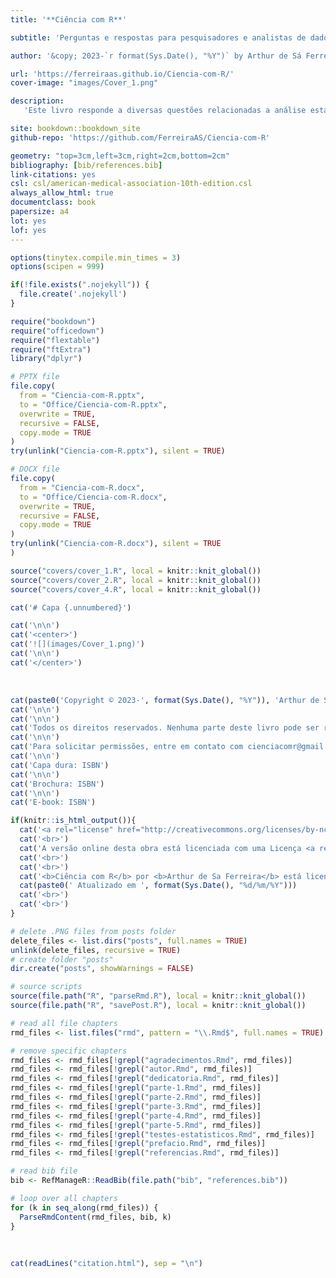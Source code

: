 ```yaml
---
title: '**Ciência com R**'

subtitle: 'Perguntas e respostas para pesquisadores e analistas de dados'

author: '&copy; 2023-`r format(Sys.Date(), "%Y")` by Arthur de Sá Ferreira <a id="cy-effective-orcid-url" class="underline" href="https://orcid.org/0000-0001-7014-2002" target="orcid.widget" rel="me noopener noreferrer" style="vertical-align: top"><br><img src="https://orcid.org/sites/default/files/images/orcid_16x16.png" style="width: 1em; margin-inline-start: 0.0em" alt="ORCID iD icon"/> https://orcid.org/0000-0001-7014-2002 </a>'

url: 'https://ferreiraas.github.io/Ciencia-com-R/'
cover-image: "images/Cover_1.png"

description:
   'Este livro responde a diversas questões relacionadas a análise estatística de dados, revisitando o principais conceitos e sugerindo métodos computacionais para os mais diversos delineamentos de estudos científicos.'

site: bookdown::bookdown_site
github-repo: 'https://github.com/FerreiraAS/Ciencia-com-R'

geometry: "top=3cm,left=3cm,right=2cm,bottom=2cm"
bibliography: [bib/references.bib]
link-citations: yes
csl: csl/american-medical-association-10th-edition.csl
always_allow_html: true
documentclass: book
papersize: a4
lot: yes
lof: yes
---
```


```r
options(tinytex.compile.min_times = 3)
options(scipen = 999)
```

```{=latex}
\DisableFootNotes
```

```r
if(!file.exists(".nojekyll")) {
  file.create('.nojekyll')
}
```

```r
require("bookdown")
require("officedown")
require("flextable")
require("ftExtra")
library("dplyr")
```

```r
# PPTX file
file.copy(
  from = "Ciencia-com-R.pptx",
  to = "Office/Ciencia-com-R.pptx",
  overwrite = TRUE,
  recursive = FALSE,
  copy.mode = TRUE
)
try(unlink("Ciencia-com-R.pptx"), silent = TRUE)

# DOCX file
file.copy(
  from = "Ciencia-com-R.docx",
  to = "Office/Ciencia-com-R.docx",
  overwrite = TRUE,
  recursive = FALSE,
  copy.mode = TRUE
)
try(unlink("Ciencia-com-R.docx"), silent = TRUE
)
```

```r
source("covers/cover_1.R", local = knitr::knit_global())
source("covers/cover_2.R", local = knitr::knit_global())
source("covers/cover_4.R", local = knitr::knit_global())
```

```r
cat('# Capa {.unnumbered}')
```

```r
cat('\n\n')
cat('<center>')
cat('![](images/Cover_1.png)')
cat('\n\n')
cat('</center>')
```

```{=latex}
\clearpage
\markboth{}{}
```

```{=latex}
\vspace*{\fill}
```

<br>

```r
cat(paste0('Copyright © 2023-', format(Sys.Date(), "%Y")), 'Arthur de Sá Ferreira')
cat('\n\n')
cat('\n\n')
cat('Todos os direitos reservados. Nenhuma parte deste livro pode ser reproduzida ou usada de qualquer maneira sem a permissão prévia por escrito do proprietário dos direitos autorais, exceto para o uso de breves citações em uma resenha do livro.')
cat('\n\n')
cat('Para solicitar permissões, entre em contato com cienciacomr@gmail.com')
cat('\n\n')
cat('Capa dura: ISBN')
cat('\n\n')
cat('Brochura: ISBN')
cat('\n\n')
cat('E-book: ISBN')
```

```r
if(knitr::is_html_output()){
  cat('<a rel="license" href="http://creativecommons.org/licenses/by-nc/4.0/"><img alt="Licença Creative Commons" style="border-width:0" src="https://i.creativecommons.org/l/by-nc/4.0/88x31.png"/></a>')
  cat('<br>')
  cat('A versão online desta obra está licenciada com uma Licença <a rel="license" href="http://creativecommons.org/licenses/by-nc/4.0/">Creative Commons Atribuição-NãoComercial 4.0 Internacional.</a>')
  cat('<br>')
  cat('<br>')
  cat('<b>Ciência com R</b> por <b>Arthur de Sa Ferreira</b> está licenciada sob a <a rel="license" data-spdx="Apache-2.0></a>" href="https://www.apache.org/licenses/LICENSE-2.0">Apache License 2.0</a>.<br>')
  cat(paste0(' Atualizado em ', format(Sys.Date(), "%d/%m/%Y")))
  cat('<br>')
  cat('<br>')
}
```

```r
# delete .PNG files from posts folder
delete_files <- list.dirs("posts", full.names = TRUE)
unlink(delete_files, recursive = TRUE)
# create folder "posts"
dir.create("posts", showWarnings = FALSE)

# source scripts
source(file.path("R", "parseRmd.R"), local = knitr::knit_global())
source(file.path("R", "savePost.R"), local = knitr::knit_global())

# read all file chapters
rmd_files <- list.files("rmd", pattern = "\\.Rmd$", full.names = TRUE)

# remove specific chapters
rmd_files <- rmd_files[!grepl("agradecimentos.Rmd", rmd_files)]
rmd_files <- rmd_files[!grepl("autor.Rmd", rmd_files)]
rmd_files <- rmd_files[!grepl("dedicatoria.Rmd", rmd_files)]
rmd_files <- rmd_files[!grepl("parte-1.Rmd", rmd_files)]
rmd_files <- rmd_files[!grepl("parte-2.Rmd", rmd_files)]
rmd_files <- rmd_files[!grepl("parte-3.Rmd", rmd_files)]
rmd_files <- rmd_files[!grepl("parte-4.Rmd", rmd_files)]
rmd_files <- rmd_files[!grepl("parte-5.Rmd", rmd_files)]
rmd_files <- rmd_files[!grepl("testes-estatisticos.Rmd", rmd_files)]
rmd_files <- rmd_files[!grepl("prefacio.Rmd", rmd_files)]
rmd_files <- rmd_files[!grepl("referencias.Rmd", rmd_files)]

# read bib file
bib <- RefManageR::ReadBib(file.path("bib", "references.bib"))

# loop over all chapters
for (k in seq_along(rmd_files)) {
  ParseRmdContent(rmd_files, bib, k)
}
```

<br>

```r
cat(readLines("citation.html"), sep = "\n")
```

<br>
